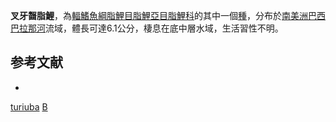 {{Speciesbox 
| taxon = Bryconamericus turiuba
| status = NE
| status_system = IUCN3.1
| authority = [[Langeani|Langeani]], [[Lucena|Lucena]], [[Pedrini|Pedrini]] & [[Tarelho-Pereira|Tarelho-Pereira]], 2005
| synonyms = 
}}
'''叉牙齧脂鯉'''，為[[輻鰭魚綱|輻鰭魚綱]][[脂鯉目|脂鯉目]][[脂鯉亞目|脂鯉亞目]][[脂鯉科|脂鯉科]]的其中一個[[種|種]]，分布於[[南美洲|南美洲]][[巴西|巴西]][[巴拉那河|巴拉那河]]流域，體長可達6.1公分，棲息在底中層水域，生活習性不明。

==参考文献==
{{refbegin}}
*{{FishBase_species|genus=Bryconamericus|species=turiuba|year=2014|month=1}}
{{refend}}

{{Taxonbar|from=Q6417753}}

[[Category:齧脂鯉屬|turiuba]]
[[Category:2005年描述的鱼类|B]]

{{魚類小作品}}